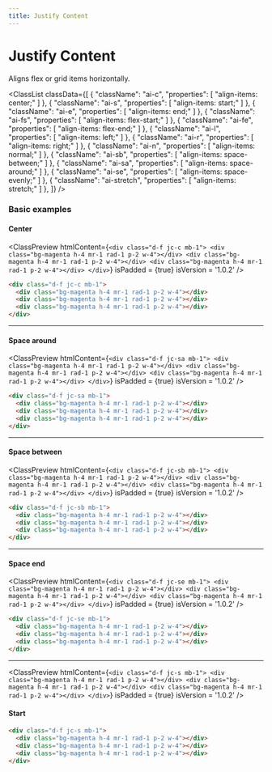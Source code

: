 ```yaml
---
title: Justify Content
---
```



# Justify Content

Aligns flex or grid items horizontally.

<ClassList
  classData={[
    {
      "className": "ai-c",
      "properties": [
        "align-items: center;"
      ]
    },
    {
      "className": "ai-s",
      "properties": [
        "align-items: start;"
      ]
    },
    {
      "className": "ai-e",
      "properties": [
        "align-items: end;"
      ]
    },
    {
      "className": "ai-fs",
      "properties": [
        "align-items: flex-start;"
      ]
    },
    {
      "className": "ai-fe",
      "properties": [
        "align-items: flex-end;"
      ]
    },
    {
      "className": "ai-l",
      "properties": [
        "align-items: left;"
      ]
    },
    {
      "className": "ai-r",
      "properties": [
        "align-items: right;"
      ]
    },
    {
      "className": "ai-n",
      "properties": [
        "align-items: normal;"
      ]
    },
    {
      "className": "ai-sb",
      "properties": [
        "align-items: space-between;"
      ]
    },
    {
      "className": "ai-sa",
      "properties": [
        "align-items: space-around;"
      ]
    },
    {
      "className": "ai-se",
      "properties": [
        "align-items: space-evenly;"
      ]
    },
    {
      "className": "ai-stretch",
      "properties": [
        "align-items: stretch;"
      ]
    },
  ]}
/>

### Basic examples

#### Center

<ClassPreview
  htmlContent={`
    <div class="d-f jc-c mb-1">
      <div class="bg-magenta h-4 mr-1 rad-1 p-2 w-4"></div>
      <div class="bg-magenta h-4 mr-1 rad-1 p-2 w-4"></div>
      <div class="bg-magenta h-4 mr-1 rad-1 p-2 w-4"></div>
    </div>
  `}
  isPadded = {true}
  isVersion = '1.0.2'
/>

```html
<div class="d-f jc-c mb-1">
  <div class="bg-magenta h-4 mr-1 rad-1 p-2 w-4"></div>
  <div class="bg-magenta h-4 mr-1 rad-1 p-2 w-4"></div>
  <div class="bg-magenta h-4 mr-1 rad-1 p-2 w-4"></div>
</div>
```

---

#### Space around

<ClassPreview
  htmlContent={`
    <div class="d-f jc-sa mb-1">
      <div class="bg-magenta h-4 mr-1 rad-1 p-2 w-4"></div>
      <div class="bg-magenta h-4 mr-1 rad-1 p-2 w-4"></div>
      <div class="bg-magenta h-4 mr-1 rad-1 p-2 w-4"></div>
    </div>
  `}
  isPadded = {true}
  isVersion = '1.0.2'
/>

```html
<div class="d-f jc-sa mb-1">
  <div class="bg-magenta h-4 mr-1 rad-1 p-2 w-4"></div>
  <div class="bg-magenta h-4 mr-1 rad-1 p-2 w-4"></div>
  <div class="bg-magenta h-4 mr-1 rad-1 p-2 w-4"></div>
</div>
```

---

#### Space between

<ClassPreview
  htmlContent={`
    <div class="d-f jc-sb mb-1">
      <div class="bg-magenta h-4 mr-1 rad-1 p-2 w-4"></div>
      <div class="bg-magenta h-4 mr-1 rad-1 p-2 w-4"></div>
      <div class="bg-magenta h-4 mr-1 rad-1 p-2 w-4"></div>
    </div>
  `}
  isPadded = {true}
  isVersion = '1.0.2'
/>

```html
<div class="d-f jc-sb mb-1">
  <div class="bg-magenta h-4 mr-1 rad-1 p-2 w-4"></div>
  <div class="bg-magenta h-4 mr-1 rad-1 p-2 w-4"></div>
  <div class="bg-magenta h-4 mr-1 rad-1 p-2 w-4"></div>
</div>
```

---

#### Space end

<ClassPreview
  htmlContent={`
    <div class="d-f jc-se mb-1">
      <div class="bg-magenta h-4 mr-1 rad-1 p-2 w-4"></div>
      <div class="bg-magenta h-4 mr-1 rad-1 p-2 w-4"></div>
      <div class="bg-magenta h-4 mr-1 rad-1 p-2 w-4"></div>
    </div>
  `}
  isPadded = {true}
  isVersion = '1.0.2'
/>

```html
<div class="d-f jc-se mb-1">
  <div class="bg-magenta h-4 mr-1 rad-1 p-2 w-4"></div>
  <div class="bg-magenta h-4 mr-1 rad-1 p-2 w-4"></div>
  <div class="bg-magenta h-4 mr-1 rad-1 p-2 w-4"></div>
</div>
```

---

<ClassPreview
  htmlContent={`
    <div class="d-f jc-s mb-1">
      <div class="bg-magenta h-4 mr-1 rad-1 p-2 w-4"></div>
      <div class="bg-magenta h-4 mr-1 rad-1 p-2 w-4"></div>
      <div class="bg-magenta h-4 mr-1 rad-1 p-2 w-4"></div>
    </div>
  `}
  isPadded = {true}
  isVersion = '1.0.2'
/>

#### Start

```html
<div class="d-f jc-s mb-1">
  <div class="bg-magenta h-4 mr-1 rad-1 p-2 w-4"></div>
  <div class="bg-magenta h-4 mr-1 rad-1 p-2 w-4"></div>
  <div class="bg-magenta h-4 mr-1 rad-1 p-2 w-4"></div>
</div>
```